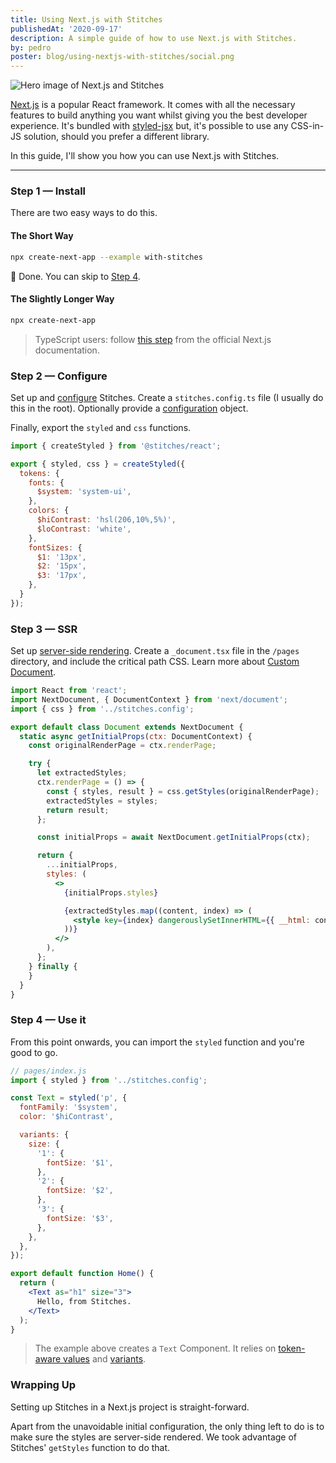 ```yaml
---
title: Using Next.js with Stitches
publishedAt: '2020-09-17'
description: A simple guide of how to use Next.js with Stitches.
by: pedro
poster: blog/using-nextjs-with-stitches/social.png
---
```



<Image title="Hero image of Next.js and Stitches" src={hero} size="hero" />

[Next.js](https://nextjs.org/) is a popular React framework. It comes with all the necessary features to build anything you want whilst giving you the best developer experience. It's bundled with [styled-jsx](https://github.com/vercel/styled-jsx) but, it's possible to use any CSS-in-JS solution, should you prefer a different library.

In this guide, I'll show you how you can use Next.js with Stitches.

---

### Step 1 — Install

There are two easy ways to do this.

#### The Short Way

```bash
npx create-next-app --example with-stitches
```

🎉 Done. You can skip to [Step 4](/blog/using-nextjs-with-stitches#step-4--use-it).

#### The Slightly Longer Way

```bash
npx create-next-app
```

> TypeScript users: follow [this step](https://nextjs.org/docs/basic-features/typescript) from the official Next.js documentation.

### Step 2 — Configure

Set up and [configure](/docs/installation#create-your-config-file) Stitches. Create a `stitches.config.ts` file (I usually do this in the root). Optionally provide a [configuration](/docs/tokens) object.

Finally, export the `styled` and `css` functions.

```jsx
import { createStyled } from '@stitches/react';

export { styled, css } = createStyled({
  tokens: {
    fonts: {
      $system: 'system-ui',
    },
    colors: {
      $hiContrast: 'hsl(206,10%,5%)',
      $loContrast: 'white',
    },
    fontSizes: {
      $1: '13px',
      $2: '15px',
      $3: '17px',
    },
  }
});
```

### Step 3 — SSR

Set up [server-side rendering](/docs/server-side-rendering). Create a `_document.tsx` file in the `/pages` directory, and include the critical path CSS. Learn more about [Custom Document](https://nextjs.org/docs/advanced-features/custom-document).

```jsx
import React from 'react';
import NextDocument, { DocumentContext } from 'next/document';
import { css } from '../stitches.config';

export default class Document extends NextDocument {
  static async getInitialProps(ctx: DocumentContext) {
    const originalRenderPage = ctx.renderPage;

    try {
      let extractedStyles;
      ctx.renderPage = () => {
        const { styles, result } = css.getStyles(originalRenderPage);
        extractedStyles = styles;
        return result;
      };

      const initialProps = await NextDocument.getInitialProps(ctx);

      return {
        ...initialProps,
        styles: (
          <>
            {initialProps.styles}

            {extractedStyles.map((content, index) => (
              <style key={index} dangerouslySetInnerHTML={{ __html: content }} />
            ))}
          </>
        ),
      };
    } finally {
    }
  }
}
```

### Step 4 — Use it

From this point onwards, you can import the `styled` function and you're good to go.

```jsx
// pages/index.js
import { styled } from '../stitches.config';

const Text = styled('p', {
  fontFamily: '$system',
  color: '$hiContrast',

  variants: {
    size: {
      '1': {
        fontSize: '$1',
      },
      '2': {
        fontSize: '$2',
      },
      '3': {
        fontSize: '$3',
      },
    },
  },
});

export default function Home() {
  return (
    <Text as="h1" size="3">
      Hello, from Stitches.
    </Text>
  );
}
```

> The example above creates a `Text` Component. It relies on [token-aware values](/docs/tokens) and [variants](/docs/variants).

### Wrapping Up

Setting up Stitches in a Next.js project is straight-forward.

Apart from the unavoidable initial configuration, the only thing left to do is to make sure the styles are server-side rendered. We took advantage of Stitches' `getStyles` function to do that.
